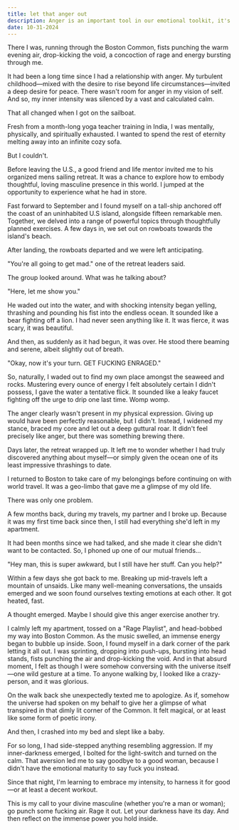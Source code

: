 ```yaml
---
title: let that anger out
description: Anger is an important tool in our emotional toolkit, it's time you learn to harness it.
date: 10-31-2024
---
```


There I was, running through the Boston Common, fists punching the warm evening air, drop-kicking the void, a concoction of rage and energy bursting through me.

It had been a long time since I had a relationship with anger.
My turbulent childhood—mixed with the desire to rise beyond life circumstances—invited a deep desire for peace.
There wasn't room for anger in my vision of self.
And so, my inner intensity was silenced by a vast and calculated calm.

That all changed when I got on the sailboat.

Fresh from a month-long yoga teacher training in India, I was mentally, physically, and spiritually exhausted. 
I wanted to spend the rest of eternity melting away into an infinite cozy sofa.

But I couldn't.

Before leaving the U.S., a good friend and life mentor invited me to his organized mens sailing retreat.
It was a chance to explore how to embody thoughtful, loving masculine presence in this world.
I jumped at the opportunity to experience what he had in store.

Fast forward to September and I found myself on a tall-ship anchored off the coast of an uninhabited U.S island, alongside fifteen remarkable men.
Together, we delved into a range of powerful topics through thoughtfully planned exercises.
A few days in, we set out on rowboats towards the island's beach.

After landing, the rowboats departed and we were left anticipating.

"You're all going to get mad." one of the retreat leaders said.

The group looked around.
What was he talking about?

"Here, let me show you."

He waded out into the water, and with shocking intensity began yelling, thrashing and pounding his fist into the endless ocean.
It sounded like a bear fighting off a lion.
I had never seen anything like it.
It was fierce, it was scary, it was beautiful.

And then, as suddenly as it had begun, it was over.
He stood there beaming and serene, albeit slightly out of breath.

"Okay, now it's your turn. GET FUCKING ENRAGED."

So, naturally, I waded out to find my own place amongst the seaweed and rocks.
Mustering every ounce of energy I felt absolutely certain I didn't possess, I gave the water a tentative flick.
It sounded like a leaky faucet fighting off the urge to drip one last time.
Womp womp.

The anger clearly wasn't present in my physical expression.
Giving up would have been perfectly reasonable, but I didn't.
Instead, I widened my stance, braced my core and let out a deep guttural roar.
It didn't feel precisely like anger, but there was something brewing there.

Days later, the retreat wrapped up.
It left me to wonder whether I had truly discovered anything about myself—or simply given the ocean one of its least impressive thrashings to date.

I returned to Boston to take care of my belongings before continuing on with world travel.
It was a geo-limbo that gave me a glimpse of my old life.

There was only one problem.

A few months back, during my travels, my partner and I broke up.
Because it was my first time back since then, I still had everything she'd left in my apartment.

It had been months since we had talked, and she made it clear she didn't want to be contacted.
So, I phoned up one of our mutual friends...

"Hey man, this is super awkward, but I still have her stuff. Can you help?"

Within a few days she got back to me.
Breaking up mid-travels left a mountain of unsaids.
Like many well-meaning conversations, the unsaids emerged and we soon found ourselves texting emotions at each other.
It got heated, fast.

A thought emerged.
Maybe I should give this anger exercise another try.

I calmly left my apartment, tossed on a "Rage Playlist", and head-bobbed my way into Boston Common.
As the music swelled, an immense energy began to bubble up inside.
Soon, I found myself in a dark corner of the park letting it all out.
I was sprinting, dropping into push-ups, bursting into head stands, fists punching the air and drop-kicking the void.
And in that absurd moment, I felt as though I were somehow conversing with the universe itself—one wild gesture at a time.
To anyone walking by, I looked like a crazy-person, and it was glorious.


On the walk back she unexpectedly texted me to apologize.
As if, somehow the universe had spoken on my behalf to give her a glimpse of what transpired in that dimly lit corner of the Common.
It felt magical, or at least like some form of poetic irony.

And then, I crashed into my bed and slept like a baby.

For so long, I had side-stepped anything resembling aggression.
If my inner-darkness emerged, I bolted for the light-switch and turned on the calm.
That aversion led me to say goodbye to a good woman, because I didn't have the emotional maturity to say fuck you instead.


Since that night, I'm learning to embrace my intensity, to harness it for good—or at least a decent workout.

This is my call to your divine masculine (whether you're a man or woman); go punch some fucking air.
Rage it out.
Let your darkness have its day.
And then reflect on the immense power you hold inside.

